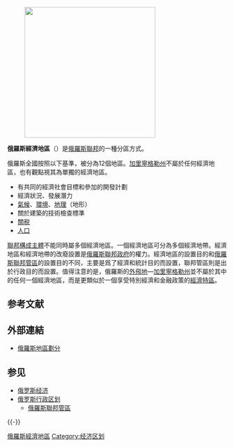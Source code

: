 [[File:Map of Russia - Economic regions.svg|thumb|300px|
{{legend|#fbf77a;|[[中央經濟地區|中央經濟地區]]}}
{{legend|#7f3f11;|[[中央黑土經濟地區|中央黑土經濟地區]]}}
{{legend|#00bce9;|[[東西伯利亞經濟地區|東西伯利亞經濟地區]]}}
{{legend|#fece2c;|[[遠東經濟地區|遠東經濟地區]]}}
{{legend|#3cf2f1;|[[北方經濟地區|北方經濟地區]]}}
{{legend|#ff898b;|[[北高加索經濟地區|北高加索經濟地區]]}}
{{legend|#e100fb;|[[西北經濟地區|西北經濟地區]]}}
{{legend|#37c60a;|[[伏爾加經濟地區|伏爾加經濟地區]]}}
{{legend|#b1f940;|[[烏拉爾經濟地區|烏拉爾經濟地區]]}}
{{legend|#ee2c45;|[[伏爾加-維亞特卡經濟地區|伏爾加-維亞特卡經濟地區]]}}
{{legend|#c0ce90;|[[西西伯利亞經濟地區|西西伯利亞經濟地區]]}}
{{legend|#2e3092;|[[加里寧格勒州|加里寧格勒州]]（不屬於任何經濟地區）}}]]

'''俄羅斯經濟地區'''（{{lang-ru|'''экономи́ческие райо́ны'''}}）是[[俄羅斯聯邦|俄羅斯聯邦]]的一種分區方式。

俄羅斯全國按照以下基準，被分為12個地區。[[加里寧格勒州|加里寧格勒州]]不屬於任何經濟地區，也有觀點視其為單獨的經濟地區。
*有共同的經濟社會目標和參加的開發計劃
*經濟狀況、發展潛力
*[[氣候|氣候]]、[[環境|環境]]、[[地理|地理]]（地形）
*關於建築的技術檢查標準
*[[關税|關税]]
*[[人口|人口]]

[[俄罗斯联邦主体|聯邦構成主體]]不能同時屬多個經濟地區。一個經濟地區可分為多個經濟地帶。經濟地區和經濟地帶的改廢設置是[[俄羅斯聯邦政府|俄羅斯聯邦政府]]的權力。經濟地區的設置目的和[[俄羅斯聯邦管區|俄羅斯聯邦管區]]的設置目的不同，主要是爲了經濟和統計目的而設置，聯邦管區則是出於行政目的而設置。值得注意的是，俄羅斯的[[外飛地|外飛地]]—[[加里寧格勒州|加里寧格勒州]]並不屬於其中的任何一個經濟地區，而是更類似於一個享受特別經濟和金融政策的[[經濟特區|經濟特區]]。

== 参考文献 ==
{{Reflist}}

== 外部連結 ==
* [http://dvor.jp/rajon.htm 俄羅斯地區劃分]{{Wayback|url=http://dvor.jp/rajon.htm |date=20110908081331 }}

== 参见 ==
* [[俄罗斯经济|俄罗斯经济]]
* [[俄罗斯行政区划|俄罗斯行政区划]]
** [[俄羅斯聯邦管區|俄羅斯聯邦管區]]

{{-}}
{{俄羅斯經濟地區}}

[[Category:俄羅斯經濟地區|]]
[[Category:经济区划|Category:经济区划]]